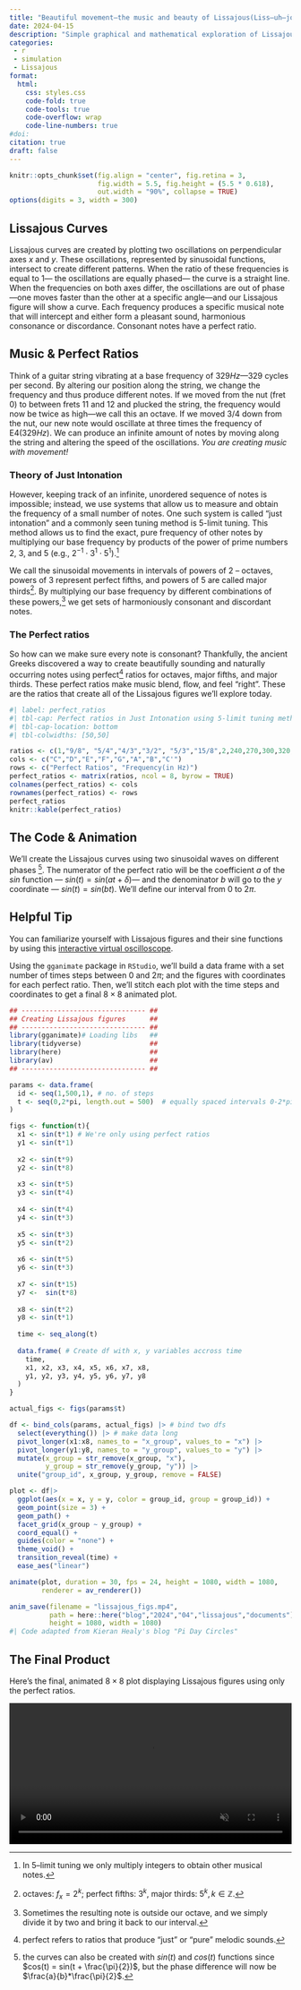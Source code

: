 ```yaml
---
title: "Beautiful movement—the music and beauty of Lissajous(Liss–uh–joo) curves"
date: 2024-04-15
description: "Simple graphical and mathematical exploration of Lissajous curves "
categories:
 - r
 - simulation
 - Lissajous
format:
  html:
    css: styles.css
    code-fold: true
    code-tools: true
    code-overflow: wrap
    code-line-numbers: true
#doi: 
citation: true
draft: false
---
```


```r
knitr::opts_chunk$set(fig.align = "center", fig.retina = 3,
                      fig.width = 5.5, fig.height = (5.5 * 0.618),
                      out.width = "90%", collapse = TRUE)
options(digits = 3, width = 300)

```

## Lissajous Curves

Lissajous curves are created by plotting two oscillations on perpendicular axes $x$ and $y$​​​. These oscillations, represented by sinusoidal functions, intersect to create different patterns. When the ratio of these frequencies is equal to $1$— the oscillations are equally phased— the curve is a straight line. When the frequencies on both axes differ, the oscillations are out of phase—one moves faster than the other at a specific angle—and our Lissajous figure will show a curve. Each frequency produces a specific musical note that will intercept and either form a pleasant sound, harmonious consonance or discordance. Consonant notes have a perfect ratio.

## Music & Perfect Ratios

Think of a guitar string vibrating at a base frequency of $329 Hz$—$329$ cycles per second. By altering our position along the string, we change the frequency and thus produce different notes. If we moved from the nut (fret $0$) to between frets $11$ and $12$ and plucked the string, the frequency would now be twice as high—we call this an octave. If we moved $3/4$ down from the nut, our new note would oscillate at three times the frequency of E4($329Hz$). We can produce an infinite amount of notes by moving along the string and altering the speed of the oscillations. *You are creating music with movement!*

### Theory of Just Intonation

However, keeping track of an infinite, unordered sequence of notes is impossible; instead, we use systems that allow us to measure and obtain the frequency of a small number of notes. One such system is called “just intonation” and a commonly seen tuning method is 5-limit tuning. This method allows us to find the exact, pure frequency of other notes by multiplying our base frequency by products of the power of prime numbers $2$, $3$, and $5$ (e.g., $2^{-1} \cdot 3^{1} \cdot 5^{1}$).[^1]

[^1]: In 5–limit tuning we only multiply integers to obtain other musical notes.

We call the sinusoidal movements in intervals of powers of $2$ – octaves, powers of $3$ represent perfect fifths, and powers of $5$ are called major thirds^[octaves: $f_{x} = 2^{k}$; perfect fifths: $3^{k}$, major thirds: $5^{k},k \in \mathbb{Z}$.]. By multiplying our base frequency by different combinations of these powers,[^2] we get sets of harmoniously consonant and discordant notes.

[^2]: Sometimes the resulting note is outside our octave,  and we simply divide it by two and bring it back to our interval.

### The Perfect ratios

So how can we make sure every note is consonant? Thankfully, the ancient Greeks discovered a way to create beautifully sounding and naturally occurring notes using perfect[^3] ratios for octaves, major fifths, and major thirds. These perfect ratios make music blend, flow, and feel “right”. These are the ratios that create all of the Lissajous figures we'll explore today.

[^3]: perfect refers to ratios that produce “just” or “pure” melodic sounds.

```r
#| label: perfect_ratios
#| tbl-cap: Perfect ratios in Just Intonation using 5-limit tuning method
#| tbl-cap-location: bottom
#| tbl-colwidths: [50,50]

ratios <- c(1,"9/8", "5/4","4/3","3/2", "5/3","15/8",2,240,270,300,320,360,400,450,480)
cols <- c("C","D","E","F","G","A","B","C'")
rows <- c("Perfect Ratios", "Frequency(in Hz)")
perfect_ratios <- matrix(ratios, ncol = 8, byrow = TRUE)
colnames(perfect_ratios) <- cols
rownames(perfect_ratios) <- rows
perfect_ratios
knitr::kable(perfect_ratios)

```

## The Code & Animation

We'll create the Lissajous curves using two sinusoidal waves on different phases ^[the curves can also be created with $sin(t)$ and $cos(t)$ functions since $cos(t) = sin(t + \frac{\pi}{2})$, but the phase difference will now be $\frac{a}{b}*\frac{\pi}{2}$.]. The numerator of the perfect ratio will be the coefficient $a$ of the $sin$ function — $sin(t) = sin(at + \delta)$— and the denominator $b$ will go to the $y$ coordinate — $sin(t) = sin(bt)$. We'll define our interval from $0$ to $2\pi$​​. 

::: {.callout-note appearance="simple"}

## Helpful Tip

You can familiarize yourself with Lissajous figures and their sine functions by using this [interactive virtual oscilloscope](https://dood.al/oscilloscope/).

:::

Using the `gganimate` package in `RStudio`, we'll  build a data frame with a set number of times steps between $0$ and $2\pi$​; and the figures with coordinates for each perfect ratio. Then, we'll stitch each plot with the time steps and coordinates to get a final $8 × 8$ animated plot.

```r
## ------------------------------- ##
## Creating Lissajous figures      ##
## ------------------------------- ##
library(gganimate)# Loading libs   ##
library(tidyverse)                 ##
library(here)                      ##
library(av)                        ##
## ------------------------------- ##

params <- data.frame(
  id <- seq(1,500,1), # no. of steps
  t <- seq(0,2*pi, length.out = 500)  # equally spaced intervals 0-2*pi
)

figs <- function(t){
  x1 <- sin(t*1) # We're only using perfect ratios
  y1 <- sin(t*1)
  
  x2 <- sin(t*9)
  y2 <- sin(t*8)
  
  x3 <- sin(t*5)
  y3 <- sin(t*4)
  
  x4 <- sin(t*4)
  y4 <- sin(t*3)
  
  x5 <- sin(t*3)
  y5 <- sin(t*2)
  
  x6 <- sin(t*5)
  y6 <- sin(t*3)
  
  x7 <- sin(t*15)
  y7 <-  sin(t*8)
  
  x8 <- sin(t*2)
  y8 <- sin(t*1)
  
  time <- seq_along(t)
  
  data.frame( # Create df with x, y variables accross time
    time, 
    x1, x2, x3, x4, x5, x6, x7, x8,
    y1, y2, y3, y4, y5, y6, y7, y8
  )
}

actual_figs <- figs(params$t)

df <- bind_cols(params, actual_figs) |> # bind two dfs
  select(everything()) |> # make data long
  pivot_longer(x1:x8, names_to = "x_group", values_to = "x") |>
  pivot_longer(y1:y8, names_to = "y_group", values_to = "y") |>
  mutate(x_group = str_remove(x_group, "x"),
         y_group = str_remove(y_group, "y")) |>
  unite("group_id", x_group, y_group, remove = FALSE)

plot <- df|>
  ggplot(aes(x = x, y = y, color = group_id, group = group_id)) +
  geom_point(size = 3) +
  geom_path() +
  facet_grid(x_group ~ y_group) +
  coord_equal() +
  guides(color = "none") +
  theme_void() +
  transition_reveal(time) +
  ease_aes("linear")

animate(plot, duration = 30, fps = 24, height = 1080, width = 1080,
        renderer = av_renderer())

anim_save(filename = "lissajous_figs.mp4",
          path = here::here("blog","2024","04","lissajous","documents"),
          height = 1080, width = 1080)
#| Code adapted from Kieran Healy's blog "Pi Day Circles"
```



## The Final Product

Here's the final, animated $8×8$ plot displaying Lissajous figures using only the perfect ratios.

<video autoplay loop muted playsinline controls="true" width = "100%" height="auto">


<source src="documents/lissajous_figs.mp4" type="video/mp4">

</video>
